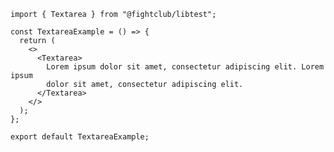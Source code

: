 ```tsx
import { Textarea } from "@fightclub/libtest";

const TextareaExample = () => {
  return (
    <>
      <Textarea>
        Lorem ipsum dolor sit amet, consectetur adipiscing elit. Lorem ipsum
        dolor sit amet, consectetur adipiscing elit.
      </Textarea>
    </>
  );
};

export default TextareaExample;
```
